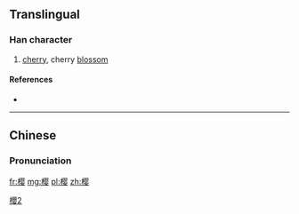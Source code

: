 {{also|櫻}}
==Translingual==

===Han character===
{{Han char|rn=75|rad=木|as=11|sn=15|four=|canj=木月人女 (DBOV)|ids=⿰[[木]][[婴]]}}

# [[cherry]], cherry [[blossom]]

====References====
* {{Han ref|kx=0551.181|hdz=21280.050|uh=6A31|ud=27185}}

----

==Chinese==
{{zh-hanzi-box|樱|[[櫻]]}}

===Pronunciation===
{{zh-pron
|m=yīng
|c=jing1
|mc=y
|oc=y
|ma=
|cat=n
}}

[[Category:CJKV characters simplified differently in Japan and China|櫻2]]

[[fr:樱]]
[[mg:樱]]
[[pl:樱]]
[[zh:樱]]